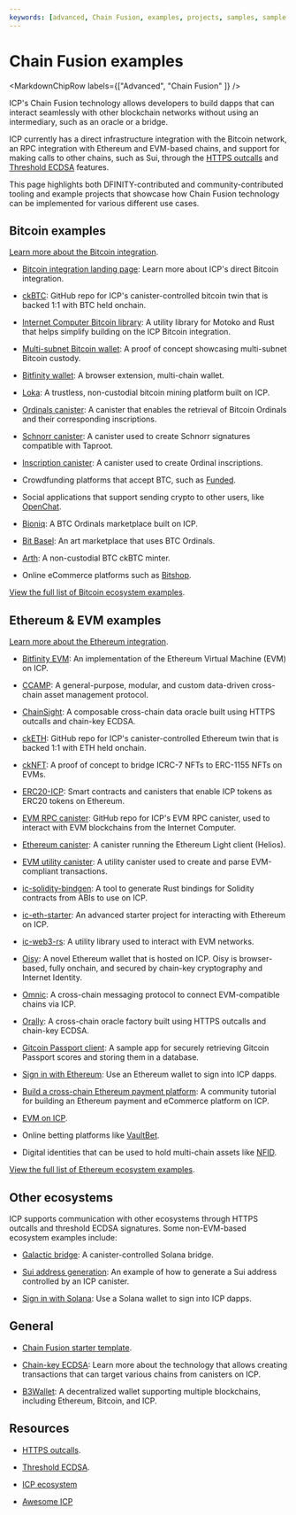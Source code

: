 ```yaml
---
keywords: [advanced, Chain Fusion, examples, projects, samples, sample dapps, example dapps]
---
```



# Chain Fusion examples

<MarkdownChipRow labels={["Advanced", "Chain Fusion" ]} />

ICP's Chain Fusion technology allows developers to build dapps that can interact seamlessly with other blockchain networks without using an intermediary, such as an oracle or a bridge.

ICP currently has a direct infrastructure integration with the Bitcoin network, an RPC integration with Ethereum and EVM-based chains, and support for making calls to other chains, such as Sui, through the [HTTPS outcalls](/docs/building-apps/network-features/using-http/https-outcalls/overview) and [Threshold ECDSA](/docs/building-apps/network-features/signatures/t-ecdsa) features.

This page highlights both DFINITY-contributed and community-contributed tooling and example projects that showcase how Chain Fusion technology can be implemented for various different use cases.

## Bitcoin examples

[Learn more about the Bitcoin integration](/docs/building-apps/chain-fusion/bitcoin/overview).

- [Bitcoin integration landing page](https://internetcomputer.org/bitcoin-integration): Learn more about ICP's direct Bitcoin integration.

- [ckBTC](https://github.com/dfinity/ic/tree/master/rs/bitcoin/ckbtc): GitHub repo for ICP's canister-controlled bitcoin twin that is backed 1:1 with BTC held onchain.

- [Internet Computer Bitcoin library](https://github.com/Benjamin-Loison/Internet-Computer-Bitcoin-Library): A utility library for Motoko and Rust that helps simplify building on the ICP Bitcoin integration.

- [Multi-subnet Bitcoin wallet](https://github.com/sardariuss/ic_btc_multisig): A proof of concept showcasing multi-subnet Bitcoin custody.

- [Bitfinity wallet](https://wallet.bitfinity.network/): A browser extension, multi-chain wallet.

- [Loka](https://github.com/lokaverse/loka_canister): A trustless, non-custodial bitcoin mining platform built on ICP.

- [Ordinals canister](https://github.com/sardariuss/ordinals_canister): A canister that enables the retrieval of Bitcoin Ordinals and their corresponding inscriptions.

- [Schnorr canister](https://github.com/domwoe/schnorr_canister): A canister used to create Schnorr signatures compatible with Taproot.

- [Inscription canister](https://github.com/domwoe/inscription_canister): A canister used to create Ordinal inscriptions.

- Crowdfunding platforms that accept BTC, such as [Funded](https://funded.app/).

- Social applications that support sending crypto to other users, like [OpenChat](https://oc.app/).

- [Bioniq](https://bioniq.io/home/24-hours): A BTC Ordinals marketplace built on ICP.

- [Bit Basel](https://bitbasel.com/): An art marketplace that uses BTC Ordinals.

- [Arth](https://play.google.com/store/apps/details?id=com.foo.arth): A non-custodial BTC ckBTC minter.

- Online eCommerce platforms such as [Bitshop](https://ughim-6qaaa-aaaah-qc7qa-cai.ic0.app/).

[View the full list of Bitcoin ecosystem examples](https://internetcomputer.org/ecosystem?tag=Bitcoin).

## Ethereum & EVM examples

[Learn more about the Ethereum integration](/docs/building-apps/chain-fusion/ethereum/overview).

- [Bitfinity EVM](https://bitfinity.network): An implementation of the Ethereum Virtual Machine (EVM) on ICP.

- [CCAMP](https://github.com/usherlabs/ccamp): A general-purpose, modular, and custom data-driven cross-chain asset management protocol.

- [ChainSight](https://docs.chainsight.network/chainsight-overview/introduction): A composable cross-chain data oracle built using HTTPS outcalls and chain-key ECDSA.

- [ckETH](https://github.com/dfinity/ic/tree/master/rs/ethereum/cketh): GitHub repo for ICP's canister-controlled Ethereum twin that is backed 1:1 with ETH held onchain.

- [ckNFT](https://github.com/b3hr4d/cknft): A proof of concept to bridge ICRC-7 NFTs to ERC-1155 NFTs on EVMs.

- [ERC20-ICP](https://github.com/dfinity/erc20-icp): Smart contracts and canisters that enable ICP tokens as ERC20 tokens on Ethereum.

- [EVM RPC canister](https://github.com/internet-computer-protocol/evm-rpc-canister): GitHub repo for ICP's EVM RPC canister, used to interact with EVM blockchains from the Internet Computer.

- [Ethereum canister](https://github.com/eigerco/ethereum-canister): A canister running the Ethereum Light client (Helios).

- [EVM utility canister](https://github.com/icopen/evm_utils_ic): A utility canister used to create and parse EVM-compliant transactions.

- [ic-solidity-bindgen](https://github.com/horizonx-tech/ic-solidity-bindgen): A tool to generate Rust bindings for Solidity contracts from ABIs to use on ICP.

- [ic-eth-starter](https://github.com/dfinity/ic-eth-starter): An advanced starter project for interacting with Ethereum on ICP.

- [ic-web3-rs](https://github.com/horizonx-tech/ic-web3-rs): A utility library used to interact with EVM networks.

- [Oisy](https://github.com/dfinity/oisy-wallet): A novel Ethereum wallet that is hosted on ICP. Oisy is browser-based, fully onchain, and secured by chain-key cryptography and Internet Identity.

- [Omnic](https://github.com/rocklabs-io/omnic): A cross-chain messaging protocol to connect EVM-compatible chains via ICP.

- [Orally](https://github.com/orally-network/oracle): A cross-chain oracle factory built using HTTPS outcalls and chain-key ECDSA.

- [Gitcoin Passport client](https://github.com/vporton/passport-client-dfinity): A sample app for securely retrieving Gitcoin Passport scores and storing them in a database.

- [Sign in with Ethereum](https://forum.dfinity.org/t/announcing-ic-siwe-use-ethereum-wallets-to-login-to-ic/27450): Use an Ethereum wallet to sign into ICP dapps.

- [Build a cross-chain Ethereum payment platform](https://forum.dfinity.org/t/building-a-cross-chain-eth-payment-and-e-commerce-platform-on-the-internet-computer-a-step-by-step-tutorial/23938): A community tutorial for building an Ethereum payment and eCommerce platform on ICP.

- [EVM on ICP](https://fxa77-fiaaa-aaaae-aaana-cai.raw.ic0.app/evm/).

- Online betting platforms like [VaultBet](https://vault-bet.com/).

- Digital identities that can be used to hold multi-chain assets like [NFID](https://nfid.one/).

[View the full list of Ethereum ecosystem examples](https://internetcomputer.org/ecosystem?tag=Ethereum).

## Other ecosystems

ICP supports communication with other ecosystems through HTTPS outcalls and threshold ECDSA signatures. Some non-EVM-based ecosystem examples include:

- [Galactic bridge](https://github.com/weichain/galactic-bridge-icp): A canister-controlled Solana bridge.

- [Sui address generation](https://github.com/jennifertrin/suionicp): An example of how to generate a Sui address controlled by an ICP canister.

- [Sign in with Solana](https://forum.dfinity.org/t/announcing-ic-siws-use-solana-wallets-to-login-to-icp/29261): Use a Solana wallet to sign into ICP dapps.

## General

- [Chain Fusion starter template](https://github.com/letmejustputthishere/chain-fusion-starter).

- [Chain-key ECDSA](https://internetcomputer.org/how-it-works/threshold-ecdsa-signing/): Learn more about the technology that allows creating transactions that can target various chains from canisters on ICP.

- [B3Wallet](https://github.com/B3Pay/b3-wallet): A decentralized wallet supporting multiple blockchains, including Ethereum, Bitcoin, and ICP.

## Resources

- [HTTPS outcalls](/docs/building-apps/network-features/using-http/https-outcalls/overview).

- [Threshold ECDSA](/docs/building-apps/network-features/signatures/t-ecdsa).

- [ICP ecosystem](https://internetcomputer.org/ecosystem)

- [Awesome ICP](https://github.com/dfinity/awesome-internet-computer)